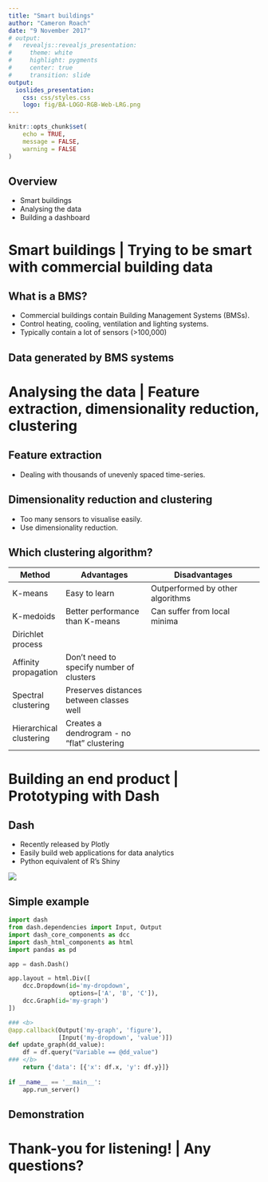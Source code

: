 ```yaml
---
title: "Smart buildings"
author: "Cameron Roach"
date: "9 November 2017"
# output:
#   revealjs::revealjs_presentation:
#     theme: white
#     highlight: pygments
#     center: true
#     transition: slide
output:
  ioslides_presentation:
    css: css/styles.css
    logo: fig/BA-LOGO-RGB-Web-LRG.png
---
```


```r
knitr::opts_chunk$set(
	echo = TRUE,
	message = FALSE,
	warning = FALSE
)
```

## Overview

* Smart buildings
* Analysing the data
* Building a dashboard

# Smart buildings | Trying to be smart with commercial building data

## What is a BMS?

* Commercial buildings contain Building Management Systems (BMSs).
* Control heating, cooling, ventilation and lighting systems.
* Typically contain a lot of sensors (>100,000)

## Data generated by BMS systems



# Analysing the data | Feature extraction, dimensionality reduction, clustering

## Feature extraction

* Dealing with thousands of unevenly spaced time-series.

## Dimensionality reduction and clustering

* Too many sensors to visualise easily.
* Use dimensionality reduction.

## Which clustering algorithm? {.smaller}

Method | Advantages | Disadvantages 
-------|------------|----------------
K-means | Easy to learn | Outperformed by other algorithms
K-medoids | Better performance than K-means | Can suffer from local minima
Dirichlet process | | 
Affinity propagation | Don't need to specify number of clusters | 
Spectral clustering | Preserves distances between classes well |
Hierarchical clustering | Creates a dendrogram - no "flat" clustering | 



# Building an end product | Prototyping with Dash

## Dash

<div class="columns-2">
* Recently released by Plotly
* Easily build web applications for data analytics
* Python equivalent of R's Shiny

![](fig/dash-logo.svg)
</div>

## Simple example {.smaller}

```python
import dash
from dash.dependencies import Input, Output
import dash_core_components as dcc
import dash_html_components as html
import pandas as pd

app = dash.Dash()

app.layout = html.Div([
    dcc.Dropdown(id='my-dropdown',
                 options=['A', 'B', 'C']),
    dcc.Graph(id='my-graph')
])

### <b>
@app.callback(Output('my-graph', 'figure'),
              [Input('my-dropdown', 'value')])
def update_graph(dd_value):
    df = df.query("Variable == @dd_value")
### </b>
    return {'data': [{'x': df.x, 'y': df.y}]}
    
if __name__ == '__main__':
    app.run_server()
```


## Demonstration

# Thank-you for listening! | Any questions?